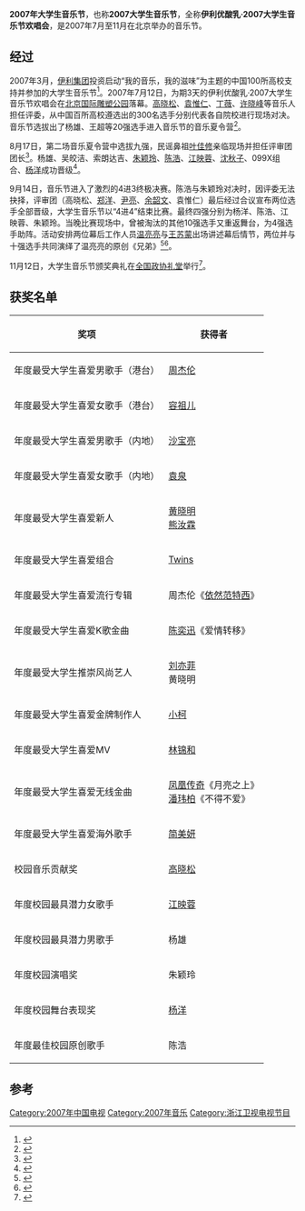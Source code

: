 '''2007年大学生音乐节'''，也称'''2007大学生音乐节'''，全称'''伊利优酸乳·2007大学生音乐节欢唱会'''，是2007年7月至11月在北京举办的音乐节。

== 经过 ==
2007年3月，[[伊利集团|伊利集团]]投资启动“我的音乐，我的滋味”为主题的中国100所高校支持并参加的大学生音乐节<ref>{{Cite book|title=中国艾菲奖获奖案例集|last=肖开宁编著|publisher=北京：中国经济出版社|year=2010|isbn=978-7-5017-9424-9|pages=203}}</ref>。2007年7月12日，为期3天的伊利优酸乳·2007大学生音乐节欢唱会在[[北京国际雕塑公园|北京国际雕塑公园]]落幕。[[高晓松|高晓松]]、[[袁惟仁|袁惟仁]]、[[丁薇|丁薇]]、[[许晓峰|许晓峰]]等音乐人担任评委，从中国百所高校遵选出的300名选手分别代表各自院校进行现场对决。音乐节选拔出了杨雄、王超等20强选手进入音乐节的音乐夏令营<ref>{{Cite book|title=北京文化艺术年鉴 2008|last=降巩民主编|publisher=北京：方志出版社|year=2009|isbn=978-7-80238-502-3|pages=232}}</ref>。

8月17日，第二场音乐夏令营中选拔九强，民谣鼻祖[[葉佳修|叶佳修]]亲临现场并担任评审团团长<ref>{{Cite web|title=大学生音乐节9强诞生 叶佳修不当毒舌评委(图)_影音娱乐_新浪网|url=http://ent.sina.com.cn/y/2007-08-17/23171680206.shtml|accessdate=2021-03-01|work=ent.sina.com.cn|archive-date=2012-02-06|archive-url=https://web.archive.org/web/20120206215927/http://ent.sina.com.cn/y/2007-08-17/23171680206.shtml|dead-url=no}}</ref>。杨雄、吴皎洁、索朗达吉、[[朱颖玲|朱颖玲]]、[[陈浩|陈浩]]、[[江映蓉|江映蓉]]、[[沈秋子|沈秋子]]、099X组合、[[杨抒瑾|杨洋]]成功晋级<ref>{{Cite web|title=图文：大学生音乐节9强诞生--吴皎洁江映蓉_影音娱乐_新浪网|url=http://ent.sina.com.cn/y/p/2007-08-17/23231680215.shtml|accessdate=2021-03-01|work=ent.sina.com.cn|archive-date=2011-11-12|archive-url=https://web.archive.org/web/20111112012225/http://ent.sina.com.cn/y/p/2007-08-17/23231680215.shtml|dead-url=no}}</ref>。

9月14日，音乐节进入了激烈的4进3终极决赛。陈浩与朱颖玲对决时，因评委无法抉择，评审团（高晓松、[[郑洋|郑洋]]、[[尹亮|尹亮]]、[[余韶文|余韶文]]、袁惟仁）最后经过合议宣布两位选手全部晋级，大学生音乐节以“4进4”结束比赛。最终四强分别为杨洋、陈浩、江映蓉、朱颖玲。当晚比赛现场中，曾被淘汰的其他10强选手又重返舞台，为4强选手助阵。活动安排两位幕后工作人员[[温亮亮|温亮亮]]与[[王苏蒙|王苏蒙]]出场讲述幕后情节，两位并与十强选手共同演绎了温亮亮的原创《兄弟》<ref>{{Cite web|title=大学生音乐节4进4收尾 戏剧性结局出人意料|url=http://ent.sina.com.cn/y/2007-09-14/22211716998.shtml|accessdate=2021-03-01|work=新浪网|archive-date=2012-02-06|archive-url=https://web.archive.org/web/20120206204640/http://ent.sina.com.cn/y/2007-09-14/22211716998.shtml|dead-url=no}}</ref><ref>{{Cite web|title=大学生音乐节幕后卧虎藏龙 工作人员创作歌曲|url=http://ent.sina.com.cn/y/2007-09-21/14461725575.shtml|accessdate=2021-03-01|work=新浪网|archive-date=2011-11-10|archive-url=https://web.archive.org/web/20111110214541/http://ent.sina.com.cn/y/2007-09-21/14461725575.shtml|dead-url=no}}</ref>。

11月12日，大学生音乐节颁奖典礼在[[全国政协礼堂|全国政协礼堂]]举行<ref>{{Cite web|title=2007大学生音乐节获奖名单_影音娱乐_新浪网|url=http://ent.sina.com.cn/y/2007-11-13/00111789169.shtml|accessdate=2021-03-01|work=ent.sina.com.cn|archive-date=2012-02-06|archive-url=https://web.archive.org/web/20120206204542/http://ent.sina.com.cn/y/2007-11-13/00111789169.shtml|dead-url=no}}</ref>。

== 获奖名单 ==
{| class="wikitable"
|- align=center
! 奖项
! 获得者
|-
|年度最受大学生喜爱男歌手（港台）
|[[周杰伦|周杰伦]]
|-
|年度最受大学生喜爱女歌手（港台）
|[[容祖儿|容祖儿]]
|-
|年度最受大学生喜爱男歌手（内地）
|[[沙宝亮|沙宝亮]]
|-
|年度最受大学生喜爱女歌手（内地）
|[[袁泉|袁泉]]
|-
|年度最受大学生喜爱新人
|[[黄晓明|黄晓明]]<br>[[熊汝霖|熊汝霖]]
|-
|年度最受大学生喜爱组合
|[[Twins|Twins]]
|-
|年度最受大学生喜爱流行专辑
|周杰伦《[[依然范特西|依然范特西]]》
|-
|年度最受大学生喜爱K歌金曲
|[[陈奕迅|陈奕迅]]《爱情转移》
|-
|年度最受大学生推崇风尚艺人
|[[刘亦菲|刘亦菲]]<br>黄晓明
|-
|年度最受大学生喜爱金牌制作人
|[[小柯|小柯]]
|-
|年度最受大学生喜爱MV
|[[林锦和|林锦和]]
|-
|年度最受大学生喜爱无线金曲
|[[凤凰传奇|凤凰传奇]]《月亮之上》<br>[[潘玮柏|潘玮柏]]《不得不爱》
|-
|年度最受大学生喜爱海外歌手
|[[简美妍|简美妍]]
|-
|校园音乐贡献奖
|[[高晓松|高晓松]]
|-
|年度校园最具潜力女歌手
|[[江映蓉|江映蓉]]
|-
|年度校园最具潜力男歌手
|杨雄
|-
|年度校园演唱奖
|朱颖玲
|-
|年度校园舞台表现奖
|[[杨抒瑾|杨洋]]
|-
|年度最佳校园原创歌手
|陈浩
|}

==参考==
{{reflist}}

[[Category:2007年中国电视|Category:2007年中国电视]]
[[Category:2007年音乐|Category:2007年音乐]]
[[Category:浙江卫视电视节目|Category:浙江卫视电视节目]]